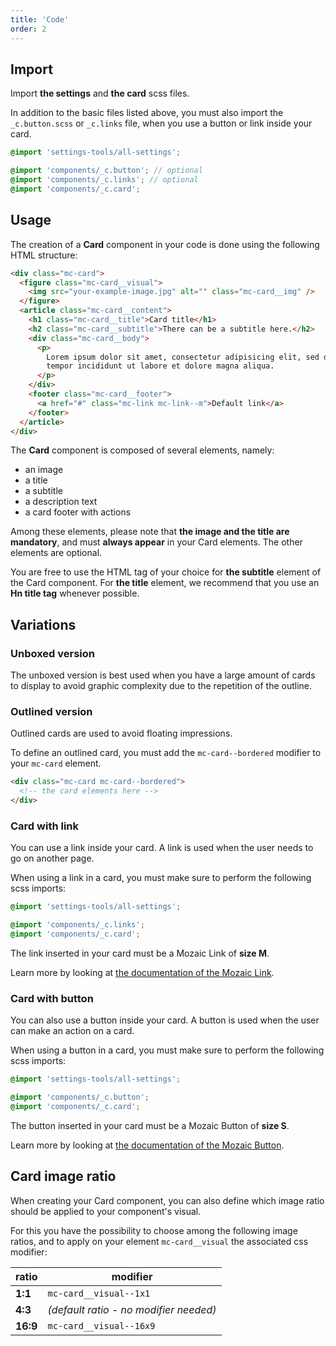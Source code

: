 ```yaml
---
title: 'Code'
order: 2
---
```


## Import

Import **the settings** and **the card** scss files.

In addition to the basic files listed above, you must also import the `_c.button.scss` or `_c.links` file, when you use a button or link inside your card.

```scss
@import 'settings-tools/all-settings';

@import 'components/_c.button'; // optional
@import 'components/_c.links'; // optional
@import 'components/_c.card';
```

## Usage

The creation of a **Card** component in your code is done using the following HTML structure:

```html
<div class="mc-card">
  <figure class="mc-card__visual">
    <img src="your-example-image.jpg" alt="" class="mc-card__img" />
  </figure>
  <article class="mc-card__content">
    <h1 class="mc-card__title">Card title</h1>
    <h2 class="mc-card__subtitle">There can be a subtitle here.</h2>
    <div class="mc-card__body">
      <p>
        Lorem ipsum dolor sit amet, consectetur adipisicing elit, sed do eiusmod
        tempor incididunt ut labore et dolore magna aliqua.
      </p>
    </div>
    <footer class="mc-card__footer">
      <a href="#" class="mc-link mc-link--m">Default link</a>
    </footer>
  </article>
</div>
```

The **Card** component is composed of several elements, namely:

- an image
- a title
- a subtitle
- a description text
- a card footer with actions

<Highlight theme="warning" title="Mandatory elements">

Among these elements, please note that **the image and the title are mandatory**, and must **always appear** in your Card elements. The other elements are optional.

</Highlight>

<Highlight theme="info">

You are free to use the HTML tag of your choice for **the subtitle** element of the Card component. For **the title** element, we recommend that you use an **Hn title tag** whenever possible.

</Highlight>

## Variations

### Unboxed version

The unboxed version is best used when you have a large amount of cards to display to avoid graphic complexity due to the repetition of the outline.

<Story id="content-card--default" height="510" />

### Outlined version

Outlined cards are used to avoid floating impressions.

To define an outlined card, you must add the `mc-card--bordered` modifier to your `mc-card` element.

```html
<div class="mc-card mc-card--bordered">
  <!-- the card elements here -->
</div>
```

<Story id="content-card--boxed-card" height="510" />

### Card with link

You can use a link inside your card. A link is used when the user needs to go on another page.

When using a link in a card, you must make sure to perform the following scss imports:

```scss
@import 'settings-tools/all-settings';

@import 'components/_c.links';
@import 'components/_c.card';
```

<Highlight theme="warning">

The link inserted in your card must be a Mozaic Link of **size M**.

Learn more by looking at [the documentation of the Mozaic Link](/Components/Links/code/#available-sizes).

</Highlight>

<Story id="content-card--card-with-link" height="510" />

### Card with button

You can also use a button inside your card. A button is used when the user can make an action on a card.

When using a button in a card, you must make sure to perform the following scss imports:

```scss
@import 'settings-tools/all-settings';

@import 'components/_c.button';
@import 'components/_c.card';
```

<Highlight theme="warning">

The button inserted in your card must be a Mozaic Button of **size S**.

Learn more by looking at [the documentation of the Mozaic Button](/Components/Buttons/#sizes).

</Highlight>

<Story id="content-card--card-with-button" height="520" />

## Card image ratio

When creating your Card component, you can also define which image ratio should be applied to your component's visual.

For this you have the possibility to choose among the following image ratios, and to apply on your element `mc-card__visual` the associated css modifier:

| ratio    | modifier                               |
| -------- | -------------------------------------- |
| **1:1**  | `mc-card__visual--1x1`                 |
| **4:3**  | _(default ratio - no modifier needed)_ |
| **16:9** | `mc-card__visual--16x9`                |

<Story id="content-card--card-ratios" height="550" />
